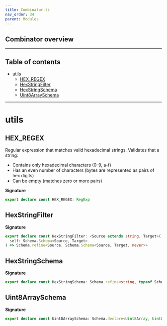 ```yaml
---
title: Combinator.ts
nav_order: 34
parent: Modules
---
```


## Combinator overview

---

<h2 className="text-delta">Table of contents</h2>

- [utils](#utils)
  - [HEX_REGEX](#hex_regex)
  - [HexStringFilter](#hexstringfilter)
  - [HexStringSchema](#hexstringschema)
  - [Uint8ArraySchema](#uint8arrayschema)

---

# utils

## HEX_REGEX

Regular expression that matches valid hexadecimal strings.
Validates that a string:

- Contains only hexadecimal characters (0-9, a-f)
- Has an even number of characters (bytes are represented as pairs of hex digits)
- Can be empty (matches zero or more pairs)

**Signature**

```ts
export declare const HEX_REGEX: RegExp
```

## HexStringFilter

**Signature**

```ts
export declare const HexStringFilter: <Source extends string, Target>(
  self: Schema.Schema<Source, Target>
) => Schema.refine<Source, Schema.Schema<Source, Target, never>>
```

## HexStringSchema

**Signature**

```ts
export declare const HexStringSchema: Schema.refine<string, typeof Schema.String>
```

## Uint8ArraySchema

**Signature**

```ts
export declare const Uint8ArraySchema: Schema.declare<Uint8Array, Uint8Array, readonly [], never>
```

